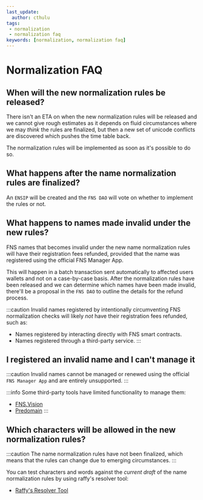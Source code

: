 ```yaml
---
last_update:
  author: cthulu
tags:
 - normalization
 - normalization faq
keywords: [normalization, normalization faq]
---
```


# Normalization FAQ

## When will the new normalization rules be released?
There isn't an ETA on when the new normalization rules will be released and we cannot give rough estimates as it depends on
fluid circumstances where we may _think_ the rules are finalized, but then a new set of unicode conflicts are discovered which
pushes the time table back.

The normalization rules will be implemented as soon as it's possible to do so.

## What happens after the name normalization rules are finalized?
An `ENSIP` will be created and the `FNS DAO` will vote on whether to implement the rules or not.

## What happens to names made invalid under the new rules?
FNS names that becomes invalid under the new name normalization rules will have their registration fees refunded,
provided that the name was registered using the official FNS Manager App.

This will happen in a batch transaction sent automatically to affected users wallets and not on a case-by-case basis.
After the normalization rules have been released and we can determine which names have been made invalid, there'll be
a proposal in the `FNS DAO` to outline the details for the refund process.

:::caution
Invalid names registered by intentionally circumventing FNS normalization checks will likely _not_ have their registration fees refunded, such as:

 - Names registered by interacting directly with FNS smart contracts.
 - Names registered through a third-party service.
:::

## I registered an invalid name and I can't manage it

:::caution
Invalid names cannot be managed or renewed using the official `FNS Manager App` and are entirely unsupported.
:::

:::info
Some third-party tools have limited functionality to manage them:

 - [FNS.Vision](https://ens.vision)
 - [Predomain](https://predomain.fil.limo)
:::

## Which characters will be allowed in the new normalization rules?

:::caution
The name normalization rules have not been finalized, which means that the rules can change due to emerging circumstances.
:::

You can test characters and words against the _current draft_ of the name normalization rules by using raffy's resolver tool:
 - [Raffy's Resolver Tool](https://adraffy.github.io/ens-normalize.js/test/resolver.html#ADRaffy.fil)